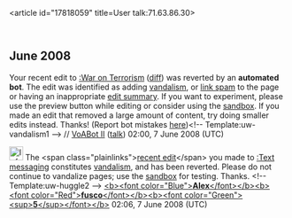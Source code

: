 <article id="17818059" title=User talk:71.63.86.30>
	<talkpage id="17818059" title="User talk:71.63.86.30">

== June 2008 ==
{{{icon|[[Image:Information.svg|25px]] }}} Your recent edit to [[:War on Terrorism]] ([http://en.wikipedia.org/w/index.php?title=War_on_Terrorism&amp;curid=13425800&amp;diff=217662815&amp;oldid=217319444 diff]) was reverted by an '''automated bot'''. The edit was identified as adding [[WP:VAND|vandalism]], or [[WP:SPAM|link spam]] to the page or having an inappropriate [[WP:ES|edit summary]]. If you want to experiment, please use the preview button while editing or consider using the [[Wikipedia:Sandbox|sandbox]]. If you made an edit that removed a large amount of content, try doing smaller edits instead. Thanks! (Report bot mistakes [[User:VoABot_II/Mistakes|here]])&lt;!-- Template:uw-vandalism1 --&gt; // [[User:VoABot II|VoABot II]] ([[User talk:VoABot II|talk]]) 02:00, 7 June 2008 (UTC)

[[Image:Information.png|25px]] The &lt;span class=&quot;plainlinks&quot;&gt;[http://en.wikipedia.org/wiki/Text_messaging?diff=217663629 recent edit]&lt;/span&gt; you made to [[:Text messaging]] constitutes [[Wikipedia:Vandalism|vandalism]], and has been reverted. Please do not continue to vandalize pages; use the [[Wikipedia:Sandbox|sandbox]] for testing. Thanks. &lt;!-- Template:uw-huggle2 --&gt; [[User:Alexfusco5|&lt;b&gt;&lt;font color=&quot;Blue&quot;&gt;'''Alex'''&lt;/font&gt;&lt;/b&gt;]][[User talk:Alexfusco5|&lt;b&gt;&lt;font color=&quot;Red&quot;&gt;'''fusco'''&lt;/font&gt;&lt;/b&gt;]][[Special:Contributions/Alexfusco5|&lt;b&gt;&lt;font color=&quot;Green&quot;&gt;&lt;sup&gt;'''5'''&lt;/sup&gt;&lt;/font&gt;&lt;/b&gt;]] 02:06, 7 June 2008 (UTC)
	</talkpage>
</article>